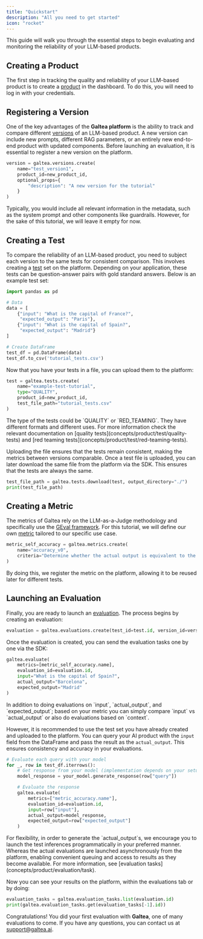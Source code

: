 ```yaml
---
title: "Quickstart"
description: "All you need to get started"
icon: "rocket"
---
```


This guide will walk you through the essential steps to begin evaluating and monitoring the reliability of your LLM-based products.

## Creating a Product

The first step in tracking the quality and reliability of your LLM-based product is to create a [product](concepts/product) in the dashboard. To do this, you will need to log in with your credentials.

## Registering a Version

One of the key advantages of the **Galtea platform** is the ability to track and compare different [versions](concepts/product/version) of an LLM-based product. A new version can include new prompts, different RAG parameters, or an entirely new end-to-end product with updated components. Before launching an evaluation, it is essential to register a new version on the platform.

```python
version = galtea.versions.create(
    name="test_version1",
    product_id=new_product_id,
    optional_props={
        "description": "A new version for the tutorial"
    }
)
```

Typically, you would include all relevant information in the metadata, such as the system prompt and other components like guardrails. However, for the sake of this tutorial, we will leave it empty for now.

## Creating a Test

To compare the reliability of an LLM-based product, you need to subject each version to the same tests for consistent comparison. This involves creating a [test](concepts/product/test) set on the platform. Depending on your application, these tests can be question-answer pairs with gold standard answers. Below is an example test set:

```python
import pandas as pd

# Data
data = [
    {"input": "What is the capital of France?",
     "expected_output": "Paris"},
    {"input": "What is the capital of Spain?",
     "expected_output": "Madrid"}
]

# Create DataFrame
test_df = pd.DataFrame(data)
test_df.to_csv('tutorial_tests.csv')
```

Now that you have your tests in a file, you can upload them to the platform:

```python
test = galtea.tests.create(
    name="example-test-tutorial",
    type="QUALITY",
    product_id=new_product_id,
    test_file_path="tutorial_tests.csv"
)
```
<Note>
  The type of the tests could be `QUALITY` or `RED_TEAMING`. They have different formats and different uses. For more information check the relevant documentation on [quality tests](concepts/product/test/quality-tests) and [red teaming tests](concepts/product/test/red-teaming-tests).
</Note>

Uploading the file ensures that the tests remain consistent, making the metrics between versions comparable. Once a test file is uploaded, you can later download the same file from the platform via the SDK. This ensures that the tests are always the same.

```python
test_file_path = galtea.tests.download(test, output_directory="./")
print(test_file_path)
```

## Creating a Metric

The metrics of Galtea rely on the LLM-as-a-Judge methodology and specifically use the [GEval framework](https://doi.org/10.48550/arXiv.2303.16634). For this tutorial, we will define our own [metric](concepts/metric-type) tailored to our specific use case.

```python
metric_self_accuracy = galtea.metrics.create(
    name="accuracy_v0",
    criteria="Determine whether the actual output is equivalent to the expected output."
)
```

By doing this, we register the metric on the platform, allowing it to be reused later for different tests.

## Launching an Evaluation

Finally, you are ready to launch an [evaluation](concepts/product/evaluation). The process begins by creating an evaluation:

```python
evaluation = galtea.evaluations.create(test_id=test.id, version_id=version.id)
```

Once the evaluation is created, you can send the evaluation tasks one by one via the SDK:

```python
galtea.evaluate(
    metrics=[metric_self_accuracy.name],
    evaluation_id=evaluation.id,
    input="What is the capital of Spain?",
    actual_output="Barcelona",
    expected_output="Madrid"
)
```
<Note>
  In addition to doing evaluations on `input`, `actual_output`, and `expected_output`; based on your metric you can simply compare `input` vs `actual_output` or also do evaluations based on `context`.
</Note>

However, it is recommended to use the test set you have already created and uploaded to the platform. You can query your AI product with the `input` field from the DataFrame and pass the result as the `actual_output`. This ensures consistency and accuracy in your evaluations.

```python
# Evaluate each query with your model
for _, row in test_df.iterrows():
    # Get response from your model (implementation depends on your setup)
    model_response = your_model.generate_response(row["query"])

    # Evaluate the response
    galtea.evaluate(
        metrics=["metric_accuracy.name"],
        evaluation_id=evaluation.id,
        input=row["input"],
        actual_output=model_response,
        expected_output=row["expected_output"]
    )
```
<Note>
  For flexibility, in order to generate the `actual_output`s, we encourage you to launch the test inferences programmatically in your preferred manner. Whereas the actual evaluations are launched asynchronously from the platform, enabling convenient queuing and access to results as they become available. For more information, see [evaluation tasks](concepts/product/evaluation/task).
</Note>

Now you can see your results on the platform, within the evaluations tab or by doing:

```python
evaluation_tasks = galtea.evaluation_tasks.list(evaluation.id)
print(galtea.evaluation_tasks.get(evaluation_tasks[-1].id))
```

Congratulations! You did your first evaluation with **Galtea**, one of many evaluations to come. If you have any questions, you can contact us at [support@galtea.ai](mailto:support@galtea.ai).